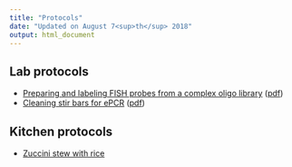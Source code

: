 ```yaml
---
title: "Protocols"
date: "Updated on August 7<sup>th</sup> 2018"
output: html_document
---
```


## Lab protocols

+ [Preparing and labeling FISH probes from a complex oligo library](FISH_oligo_lib/ePCR.html) ([pdf](FISH_oligo_lib/ePCR.pdf))
+ [Cleaning stir bars for ePCR](FISH_oligo_lib/cleaning_stir_bars.html) ([pdf](FISH_oligo_lib/cleaning_stir_bars.pdf))

## Kitchen protocols

+ [Zuccini stew with rice](recipes/zuccini_stew.html)